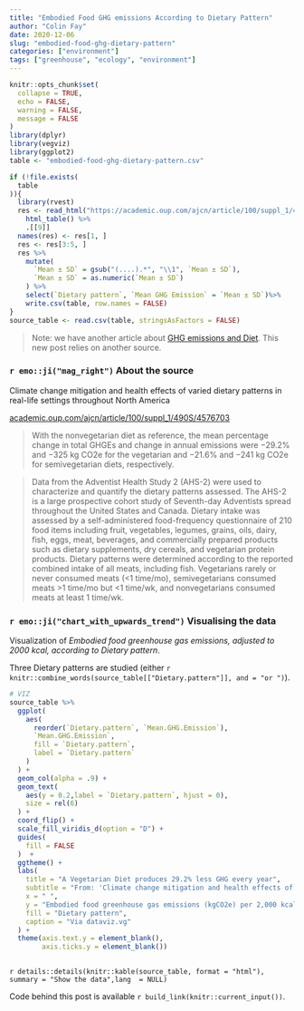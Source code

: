 ```yaml
---
title: "Embodied Food GHG emissions According to Dietary Pattern"
author: "Colin Fay"
date: 2020-12-06
slug: "embodied-food-ghg-dietary-pattern"
categories: ["environment"]
tags: ["greenhouse", "ecology", "environment"]
---
```


```r
knitr::opts_chunk$set(
  collapse = TRUE, 
  echo = FALSE, 
  warning = FALSE, 
  message = FALSE
)
library(dplyr)
library(vegviz)
library(ggplot2)
table <- "embodied-food-ghg-dietary-pattern.csv"

if (!file.exists(
  table
)){
  library(rvest)
  res <- read_html("https://academic.oup.com/ajcn/article/100/suppl_1/490S/4576703") %>%
    html_table() %>% 
    .[[9]] 
  names(res) <- res[1, ]
  res <- res[3:5, ]
  res %>%
    mutate(
      `Mean ± SD` = gsub("(....).*", "\\1", `Mean ± SD`), 
      `Mean ± SD` = as.numeric(`Mean ± SD`)
    ) %>%
    select(`Dietary pattern`, `Mean GHG Emission` = `Mean ± SD`)%>%
    write.csv(table, row.names = FALSE)
}
source_table <- read.csv(table, stringsAsFactors = FALSE)
```

> Note: we have another article about [GHG emissions and Diet](https://dataviz.vg/post/greenhouse-by-diet-2000kcal/). 
This new post relies on another source.

### `r emo::ji("mag_right")` About the source 

::: {.source}
Climate change mitigation and health effects of varied dietary patterns in real-life settings throughout North America
::: 

::: {.link}
[academic.oup.com/ajcn/article/100/suppl_1/490S/4576703](https://academic.oup.com/ajcn/article/100/suppl_1/490S/4576703)
:::

::: {.quote}
> With the nonvegetarian diet as reference, the mean percentage change in total GHGEs and change in annual emissions were −29.2% and −325 kg CO2e for the vegetarian and −21.6% and −241 kg CO2e for semivegetarian diets, respectively.
:::

::: {.count}
> Data from the Adventist Health Study 2 (AHS-2) were used to characterize and quantify the dietary patterns assessed. The AHS-2 is a large prospective cohort study of Seventh-day Adventists spread throughout the United States and Canada. Dietary intake was assessed by a self-administered food-frequency questionnaire of 210 food items including fruit, vegetables, legumes, grains, oils, dairy, fish, eggs, meat, beverages, and commercially prepared products such as dietary supplements, dry cereals, and vegetarian protein products. Dietary patterns were determined according to the reported combined intake of all meats, including fish. Vegetarians rarely or never consumed meats (<1 time/mo), semivegetarians consumed meats >1 time/mo but <1 time/wk, and nonvegetarians consumed meats at least 1 time/wk.
:::


### `r emo::ji("chart_with_upwards_trend")` Visualising the data

Visualization of _Embodied food greenhouse gas emissions, adjusted to 2000 kcal, according to Dietary pattern_.


Three Dietary patterns are studied (either `r knitr::combine_words(source_table[["Dietary.pattern"]], and = "or ")`).

```r
# VIZ
source_table %>%
  ggplot(
    aes(
      reorder(`Dietary.pattern`, `Mean.GHG.Emission`),
      `Mean.GHG.Emission`, 
      fill = `Dietary.pattern`, 
      label = `Dietary.pattern`
    )
  ) + 
  geom_col(alpha = .9) + 
  geom_text(
    aes(y = 0.2,label = `Dietary.pattern`, hjust = 0), 
    size = rel(6)
  ) + 
  coord_flip() + 
  scale_fill_viridis_d(option = "D") + 
  guides(
    fill = FALSE
  )  +
  ggtheme() +
  labs(
    title = "A Vegetarian Diet produces 29.2% less GHG every year", 
    subtitle = "From: 'Climate change mitigation and health effects of varied dietary patterns in real-life settings throughout North America'\nhttps://academic.oup.com/ajcn/article/100/suppl_1/490S/4576703", 
    x = " ", 
    y = "Embodied food greenhouse gas emissions (kgCO2e) per 2,000 kcal of food", 
    fill = "Dietary pattern",
    caption = "Via dataviz.vg"
  ) + 
  theme(axis.text.y = element_blank(),
        axis.ticks.y = element_blank())
  
```

`r details::details(knitr::kable(source_table, format = "html"), summary = "Show the data",lang  = NULL)`

::: {.code}
Code behind this post is available `r build_link(knitr::current_input())`. 
:::
